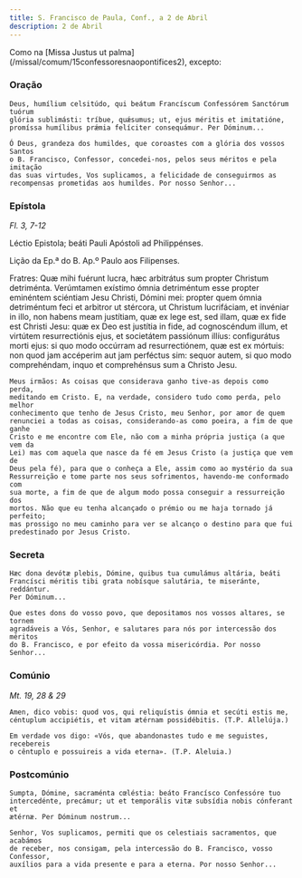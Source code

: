 ```yaml
---
title: S. Francisco de Paula, Conf., a 2 de Abril
description: 2 de Abril
---
```



<aside>
  Como na [Missa Justus ut palma](/missal/comum/15confessoresnaopontifices2),
  excepto:
</aside>

### Oração

<div class="side-by-side not-content">

    Deus, humílium celsitúdo, qui beátum Francíscum Confessórem Sanctórum tuórum
    glória sublimásti: tríbue, quǽsumus; ut, ejus méritis et imitatióne,
    promíssa humílibus prǽmia felíciter consequámur. Per Dóminum...

    Ó Deus, grandeza dos humildes, que coroastes com a glória dos vossos Santos
    o B. Francisco, Confessor, concedei-nos, pelos seus méritos e pela imitação
    das suas virtudes, Vos suplicamos, a felicidade de conseguirmos as
    recompensas prometidas aos humildes. Por nosso Senhor...

</div>

### Epístola

<em>Fl. 3, 7-12</em>

<div class="side-by-side not-content">

Léctio Epistola; beáti Pauli Apóstoli ad Philippénses.

Lição da Ep.ª do B. Ap.º Paulo aos Filipenses.

  <span>
    Fratres: Quæ mihi fuérunt lucra, hæc arbitrátus sum propter Christum
    detriménta. Verúmtamen exístimo ómnia detriméntum esse propter eminéntem
    sciéntiam Jesu Christi, Dómini mei: propter quem ómnia detriméntum feci et
    arbitror ut stércora, ut Christum lucrifáciam, et invéniar in illo, non
    habens meam justítiam, quæ ex lege est, sed illam, quæ ex fide est Christi
    Jesu: quæ ex Deo est justítia in fide, ad cognoscéndum illum, et virtútem
    resurrectiónis ejus, et societátem passiónum illíus: configurátus morti
    ejus: si quo modo occúrram ad resurrectiónem, quæ est ex mórtuis: non quod
    jam accéperim aut jam perféctus sim: sequor autem, si quo modo comprehéndam,
    inquo et comprehénsus sum a Christo Jesu.

    Meus irmãos: As coisas que considerava ganho tive-as depois como perda,
    meditando em Cristo. E, na verdade, considero tudo como perda, pelo melhor
    conhecimento que tenho de Jesus Cristo, meu Senhor, por amor de quem
    renunciei a todas as coisas, considerando-as como poeira, a fim de que ganhe
    Cristo e me encontre com Ele, não com a minha própria justiça (a que vem da
    Lei) mas com aquela que nasce da fé em Jesus Cristo (a justiça que vem de
    Deus pela fé), para que o conheça a Ele, assim como ao mystério da sua
    Ressurreição e tome parte nos seus sofrimentos, havendo-me conformado com
    sua morte, a fim de que de algum modo possa conseguir a ressurreição dos
    mortos. Não que eu tenha alcançado o prémio ou me haja tornado já perfeito;
    mas prossigo no meu caminho para ver se alcanço o destino para que fui
    predestinado por Jesus Cristo.

</div>

### Secreta

<div class="side-by-side not-content">

    Hæc dona devótæ plebis, Dómine, quibus tua cumulámus altária, beáti
    Francísci méritis tibi grata nobísque salutária, te miseránte, reddántur.
    Per Dóminum...

    Que estes dons do vosso povo, que depositamos nos vossos altares, se tornem
    agradáveis a Vós, Senhor, e salutares para nós por intercessão dos méritos
    do B. Francisco, e por efeito da vossa misericórdia. Por nosso Senhor...

</div>

### Comúnio

<em>Mt. 19, 28 & 29</em>

<div class="side-by-side not-content">

    Amen, dico vobis: quod vos, qui reliquístis ómnia et secúti estis me,
    céntuplum accipiétis, et vitam ætérnam possidébitis. (T.P. Allelúja.)

    Em verdade vos digo: «Vós, que abandonastes tudo e me seguistes, recebereis
    o cêntuplo e possuireis a vida eterna». (T.P. Aleluia.)

</div>

### Postcomúnio

<div class="side-by-side not-content">

    Sumpta, Dómine, sacraménta cœléstia: beáto Francísco Confessóre tuo
    intercedénte, precámur; ut et temporális vitæ subsídia nobis cónferant et
    ætérnæ. Per Dóminum nostrum...

    Senhor, Vos suplicamos, permiti que os celestiais sacramentos, que acabámos
    de receber, nos consigam, pela intercessão do B. Francisco, vosso Confessor,
    auxílios para a vida presente e para a eterna. Por nosso Senhor...

</div>
